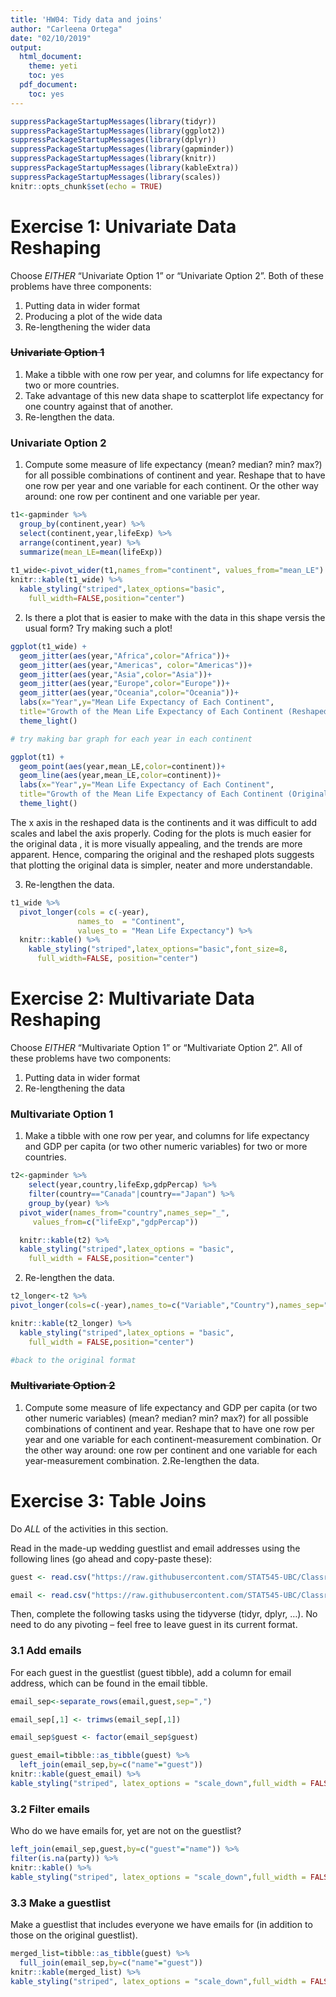 ```yaml
---
title: 'HW04: Tidy data and joins'
author: "Carleena Ortega"
date: "02/10/2019"
output:
  html_document:
    theme: yeti
    toc: yes
  pdf_document:
    toc: yes
---
```


```r
suppressPackageStartupMessages(library(tidyr))
suppressPackageStartupMessages(library(ggplot2))
suppressPackageStartupMessages(library(dplyr))
suppressPackageStartupMessages(library(gapminder))
suppressPackageStartupMessages(library(knitr))
suppressPackageStartupMessages(library(kableExtra))
suppressPackageStartupMessages(library(scales))
knitr::opts_chunk$set(echo = TRUE)
```

# Exercise 1: Univariate Data Reshaping
Choose *EITHER* “Univariate Option 1” or “Univariate Option 2”. 
Both of these problems have three components:

1. Putting data in wider format
2. Producing a plot of the wide data
3. Re-lengthening the wider data

### ~~Univariate Option 1~~
1. Make a tibble with one row per year, and columns for life expectancy for two or more countries.
2. Take advantage of this new data shape to scatterplot life expectancy for one country against that of another.
3. Re-lengthen the data.

### **Univariate Option 2**
1. Compute some measure of life expectancy (mean? median? min? max?) for all possible combinations of continent and year. Reshape that to have one row per year and one variable for each continent. Or the other way around: one row per continent and one variable per year.
```r
t1<-gapminder %>% 
  group_by(continent,year) %>% 
  select(continent,year,lifeExp) %>% 
  arrange(continent,year) %>% 
  summarize(mean_LE=mean(lifeExp))
  
t1_wide<-pivot_wider(t1,names_from="continent", values_from="mean_LE")
knitr::kable(t1_wide) %>% 
  kable_styling("striped",latex_options="basic",
    full_width=FALSE,position="center")
```

2. Is there a plot that is easier to make with the data in this shape versis the usual form? Try making such a plot!

```r
ggplot(t1_wide) +
  geom_jitter(aes(year,"Africa",color="Africa"))+
  geom_jitter(aes(year,"Americas", color="Americas"))+
  geom_jitter(aes(year,"Asia",color="Asia"))+
  geom_jitter(aes(year,"Europe",color="Europe"))+
  geom_jitter(aes(year,"Oceania",color="Oceania"))+
  labs(x="Year",y="Mean Life Expectancy of Each Continent",
  title="Growth of the Mean Life Expectancy of Each Continent (Reshaped)")+
  theme_light()

# try making bar graph for each year in each continent
```

```r
ggplot(t1) +
  geom_point(aes(year,mean_LE,color=continent))+
  geom_line(aes(year,mean_LE,color=continent))+
  labs(x="Year",y="Mean Life Expectancy of Each Continent",
  title="Growth of the Mean Life Expectancy of Each Continent (Original)")+
  theme_light()
```
  
The x axis in the reshaped data is the continents and it was difficult to add scales and label the axis properly. Coding for the plots is much easier for the original data , it is more visually appealing, and the trends are more apparent. Hence, comparing the original and the reshaped plots suggests that plotting the original data is simpler, neater and more understandable. 

3. Re-lengthen the data.
```r
t1_wide %>% 
  pivot_longer(cols = c(-year), 
               names_to  = "Continent", 
               values_to = "Mean Life Expectancy") %>% 
  knitr::kable() %>% 
    kable_styling("striped",latex_options="basic",font_size=8,
      full_width=FALSE, position="center")

```


# Exercise 2: Multivariate Data Reshaping
Choose *EITHER* “Multivariate Option 1” or “Multivariate Option 2”. All of these problems have two components:

1. Putting data in wider format
2. Re-lengthening the data

### **Multivariate Option 1**
1. Make a tibble with one row per year, and columns for life expectancy and GDP per capita (or two other numeric variables) for two or more countries.

```r
t2<-gapminder %>% 
    select(year,country,lifeExp,gdpPercap) %>% 
    filter(country=="Canada"|country=="Japan") %>% 
    group_by(year) %>% 
  pivot_wider(names_from="country",names_sep="_",
     values_from=c("lifeExp","gdpPercap"))

  knitr::kable(t2) %>% 
  kable_styling("striped",latex_options = "basic",
    full_width = FALSE,position="center")
```

2. Re-lengthen the data.

```r
t2_longer<-t2 %>% 
pivot_longer(cols=c(-year),names_to=c("Variable","Country"),names_sep="_")

knitr::kable(t2_longer) %>% 
  kable_styling("striped",latex_options = "basic",
    full_width = FALSE,position="center")

#back to the original format
```


### ~~Multivariate Option 2~~
1. Compute some measure of life expectancy and GDP per capita (or two other numeric variables) (mean? median? min? max?) for all possible combinations of continent and year. Reshape that to have one row per year and one variable for each continent-measurement combination. Or the other way around: one row per continent and one variable for each year-measurement combination. 
2.Re-lengthen the data.

# Exercise 3: Table Joins
Do *ALL* of the activities in this section.

Read in the made-up wedding guestlist and email addresses using the following lines (go ahead and copy-paste these):

```r
guest <- read.csv("https://raw.githubusercontent.com/STAT545-UBC/Classroom/master/data/wedding/attend.csv")

email <- read.csv("https://raw.githubusercontent.com/STAT545-UBC/Classroom/master/data/wedding/emails.csv")
```


Then, complete the following tasks using the tidyverse (tidyr, dplyr, …). No need to do any pivoting – feel free to leave guest in its current format.

### 3.1 Add emails
For each guest in the guestlist (guest tibble), add a column for email address, which can be found in the email tibble.

```r
email_sep<-separate_rows(email,guest,sep=",")

email_sep[,1] <- trimws(email_sep[,1])

email_sep$guest <- factor(email_sep$guest)  

guest_email=tibble::as_tibble(guest) %>% 
  left_join(email_sep,by=c("name"="guest"))
knitr::kable(guest_email) %>% 
kable_styling("striped", latex_options = "scale_down",full_width = FALSE)
```

### 3.2 Filter emails
Who do we have emails for, yet are not on the guestlist?

```r
left_join(email_sep,guest,by=c("guest"="name")) %>% 
filter(is.na(party)) %>% 
knitr::kable() %>% 
kable_styling("striped", latex_options = "scale_down",full_width = FALSE)
```
### 3.3 Make a guestlist

Make a guestlist that includes everyone we have emails for (in addition to those on the original guestlist).

```r
merged_list=tibble::as_tibble(guest) %>% 
  full_join(email_sep,by=c("name"="guest"))
knitr::kable(merged_list) %>% 
kable_styling("striped", latex_options = "scale_down",full_width = FALSE)
```




